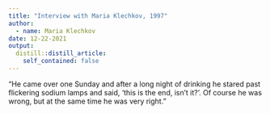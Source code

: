 ```yaml
---
title: "Interview with Maria Klechkov, 1997"
author:
  - name: Maria Klechkov
date: 12-22-2021
output:
  distill::distill_article:
    self_contained: false
---
```


“He came over one Sunday and after a long night of drinking he stared past flickering sodium lamps and said, ‘this is the end, isn’t it?’. Of course he was wrong, but at the same time he was very right.”
